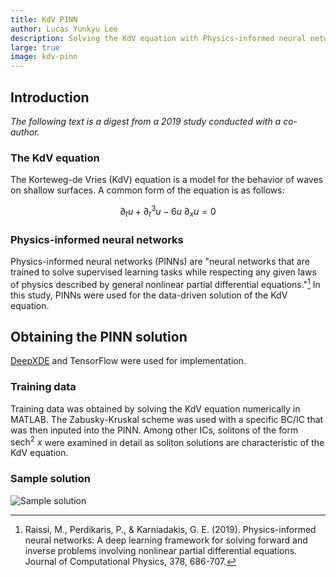 ```yaml
---
title: KdV PINN
author: Lucas Yunkyu Lee
description: Solving the KdV equation with Physics-informed neural networks, a digest.
large: true
image: kdv-pinn
---
```



## Introduction

_The following text is a digest from a 2019 study conducted with a co-author._

### The KdV equation

The Korteweg-de Vries (KdV) equation is a model for the behavior of waves on shallow surfaces.
A common form of the equation is as follows:

$$
\partial_t u + \partial_t^3 u - 6 u \ \partial_x u = 0
$$

### Physics-informed neural networks

Physics-informed neural networks (PINNs) are "neural networks that are trained to solve supervised learning tasks while respecting any given laws of physics described by general nonlinear partial differential equations."[^1]
In this study, PINNs were used for the data-driven solution of the KdV equation.

## Obtaining the PINN solution

[DeepXDE](https://github.com/lululxvi/deepxde) and TensorFlow were used for implementation.

### Training data

Training data was obtained by solving the KdV equation numerically in MATLAB.
The Zabusky-Kruskal scheme was used with a specific BC/IC that was then inputed into the PINN.
Among other ICs, solitons of the form $\textrm{sech}^2 \ x$ were examined in detail as soliton solutions are characteristic of the KdV equation.

### Sample solution

![Sample solution](./sol.png)

[^1]: Raissi, M., Perdikaris, P., & Karniadakis, G. E. (2019). Physics-informed neural networks: A deep learning framework for solving forward and inverse problems involving nonlinear partial differential equations. Journal of Computational Physics, 378, 686-707.
